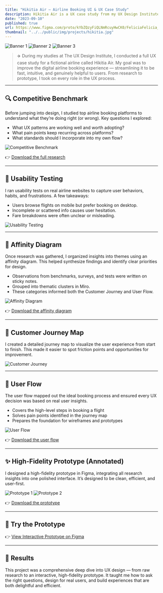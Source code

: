 ```yaml
---
title: "Hikitia Air – Airline Booking UI & UX Case Study"
description: Hikitia Air is a UX case study from my UX Design Institute program. It explores how to improve the online airline booking process through user research, testing, and prototyping. The project prioritizes clarity, simplicity, and efficiency.
date: "2023-09-10"
published: true
url: https://www.figma.com/proto/kYbZQzyFiQLNmRcuyHwCK0/FeliciaFelicia_Project11?type=design&t=8QoeQDWaLhHxv6pM-1&scaling=scale-down&page-id=0%3A1&node-id=120-117&starting-point-node-id=120%3A117
thumbnail: "../../public/img/projects/hikitia.jpg"
---
```


![Banner 1](/img/hikitia/banner1.jpg)
![Banner 2](/img/hikitia/banner2.jpg)
![Banner 3](/img/hikitia/banner3.jpg)

> ✈️ During my studies at The UX Design Institute, I conducted a full UX case study for a fictional airline called Hikitia Air. My goal was to improve the digital airline booking experience — streamlining it to be fast, intuitive, and genuinely helpful to users. From research to prototype, I took on every role in the UX process.

---

## 🔍 Competitive Benchmark

Before jumping into design, I studied top airline booking platforms to understand what they’re doing right (or wrong). Key questions I explored:

- What UX patterns are working well and worth adopting?
- What pain points keep recurring across platforms?
- What standards should I incorporate into my own flow?

![Competitive Benchmark](/img/hikitia/competitiveBenchmark.jpg)

👉 [Download the full research](https://drive.google.com/file/d/1O41oy2mXxg4WHdttVp4EIWDrc8L7RDEu/view?usp=sharing)

---

## 🧪 Usability Testing

I ran usability tests on real airline websites to capture user behaviors, habits, and frustrations. A few takeaways:

- Users browse flights on mobile but prefer booking on desktop.
- Incomplete or scattered info causes user hesitation.
- Fare breakdowns were often unclear or misleading.

![Usability Testing](/img/hikitia/usabilityTesting.jpg)

---

## 🧠 Affinity Diagram

Once research was gathered, I organized insights into themes using an affinity diagram. This helped synthesize findings and identify clear priorities for design.

- Observations from benchmarks, surveys, and tests were written on sticky notes.
- Grouped into thematic clusters in Miro.
- These categories informed both the Customer Journey and User Flow.

![Affinity Diagram](/img/hikitia/affinityDiagram.jpg)

👉 [Download the affinity diagram](https://drive.google.com/file/d/1bxbu8jYEQaOKrNkOtWUaDKARAWF5SweO/view?usp=sharing)

---

## 🧭 Customer Journey Map

I created a detailed journey map to visualize the user experience from start to finish. This made it easier to spot friction points and opportunities for improvement.

![Customer Journey](/img/hikitia/customerJourney.jpg)

---

## 🧩 User Flow

The user flow mapped out the ideal booking process and ensured every UX decision was based on real user insights.

- Covers the high-level steps in booking a flight
- Solves pain points identified in the journey map
- Prepares the foundation for wireframes and prototypes

![User Flow](/img/hikitia/userFlow.jpg)

👉 [Download the user flow](https://drive.google.com/file/d/1hWYWnPCmVyw9EZXdwIdv7S0LjrWvxfky/view?usp=sharing)

---

## ✨ High-Fidelity Prototype (Annotated)

I designed a high-fidelity prototype in Figma, integrating all research insights into one polished interface. It’s designed to be clean, efficient, and user-first.

![Prototype 1](/img/hikitia/anno1.jpg)
![Prototype 2](/img/hikitia/anno2.jpg)

👉 [Download the prototype](https://drive.google.com/file/d/1WQujyCpGtKgX9nqwViM1nZnIBNMxWmZu/view?usp=sharing)

---

## 🧪 Try the Prototype

👉 [View Interactive Prototype on Figma](https://www.figma.com/proto/kYbZQzyFiQLNmRcuyHwCK0/FeliciaFelicia_Project11?type=design&t=8QoeQDWaLhHxv6pM-1&scaling=scale-down&page-id=0%3A1&node-id=120-117&starting-point-node-id=120%3A117)

---

## 🎯 Results

This project was a comprehensive deep dive into UX design — from raw research to an interactive, high-fidelity prototype. It taught me how to ask the right questions, design for real users, and build experiences that are both delightful and efficient.
